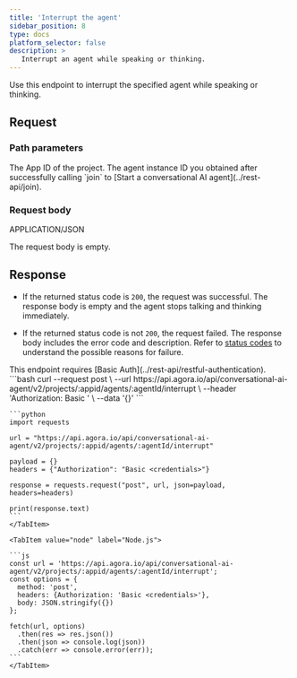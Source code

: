 ```yaml
---
title: 'Interrupt the agent'
sidebar_position: 8
type: docs
platform_selector: false
description: >
   Interrupt an agent while speaking or thinking.
---
```




<RestAPILayout>
  <LeftColumn
    title={frontMatter.title}
    method="POST"
    endpoint="https://api.agora.io/api/conversational-ai-agent/v2/projects/{appid}/agents/{agentId}/interrupt"
  >

Use this endpoint to interrupt the specified agent while speaking or thinking.

## Request

### Path parameters

<PathParameter name="appid" type="string" required={true}>
  The App ID of the project.
</PathParameter>
<PathParameter name="agentId" type="string" required={true}>
  The agent instance ID you obtained after successfully calling `join` to [Start a conversational AI agent](../rest-api/join).
</PathParameter>

### Request body

<div class="api-mime-type">APPLICATION/JSON</div>

The request body is empty.

## Response

- If the returned status code is `200`, the request was successful. The response body is empty and the agent stops talking and thinking immediately.

- If the returned status code is not `200`, the request failed. The response body includes the error code and description. Refer to [status codes](../rest-api/reference#response-status-codes) to understand the possible reasons for failure.

   
</LeftColumn>

<RightColumn>

<Section title="Authorization">
This endpoint requires [Basic Auth](../rest-api/restful-authentication).
</Section>

<Section title="Request example">

  <Tabs groupId="code-examples">
    <TabItem value="curl" label="curl" default>
      ```bash
      curl --request post \
        --url https://api.agora.io/api/conversational-ai-agent/v2/projects/:appid/agents/:agentId/interrupt \
        --header 'Authorization: Basic <credentials>' \
        --data '{}'     
      ```
    </TabItem>
    <TabItem value="python" label="Python">

    ```python
    import requests

    url = "https://api.agora.io/api/conversational-ai-agent/v2/projects/:appid/agents/:agentId/interrupt"

    payload = {}
    headers = {"Authorization": "Basic <credentials>"}

    response = requests.request("post", url, json=payload, headers=headers)

    print(response.text)
    ```
    </TabItem>

    <TabItem value="node" label="Node.js">

    ```js
    const url = 'https://api.agora.io/api/conversational-ai-agent/v2/projects/:appid/agents/:agentId/interrupt';
    const options = {
      method: 'post',
      headers: {Authorization: 'Basic <credentials>'},
      body: JSON.stringify({})
    };

    fetch(url, options)
      .then(res => res.json())
      .then(json => console.log(json))
      .catch(err => console.error(err)); 
    ```
    </TabItem>
  </Tabs>

</Section>

</RightColumn>
</RestAPILayout>